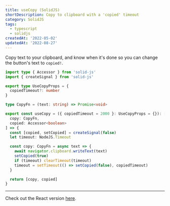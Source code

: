 ```yaml
---
title: useCopy (SolidJS)
shortDescription: Copy to clipboard with a 'copied' timeout
category: SolidJS
tags:
  - typescript
  - solidjs
createdAt: '2022-05-02'
updatedAt: '2022-08-27'
---
```


Copy text to your clipboard, and know when it's done so you can change the button's text to
`copied!`.

```typescript
import type { Accessor } from 'solid-js'
import { createSignal } from 'solid-js'

export type UseCopyProps = {
  copiedTimeout?: number
}

type CopyFn = (text: string) => Promise<void>

export const useCopy = ({ copiedTimeout = 2000 }: UseCopyProps = {}): [
  copy: CopyFn,
  copied: Accessor<boolean>
] => {
  const [copied, setCopied] = createSignal(false)
  let timeout: NodeJS.Timeout

  const copy: CopyFn = async text => {
    await navigator.clipboard.writeText(text)
    setCopied(true)
    if (timeout) clearTimeout(timeout)
    timeout = setTimeout(() => setCopied(false), copiedTimeout)
  }

  return [copy, copied]
}
```

---

Check out the React version [here](/snippets/use-copy-react).
